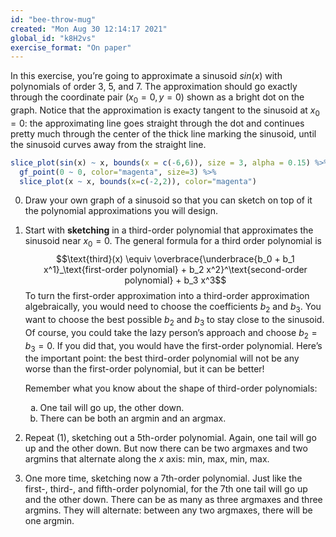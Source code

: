 ```yaml
---
id: "bee-throw-mug"
created: "Mon Aug 30 12:14:17 2021"
global_id: "k8H2vs"
exercise_format: "On paper"
---
```


In this exercise, you're going to approximate a sinusoid $sin(x)$ with polynomials of order 3, 5, and 7. The approximation should go exactly through the coordinate pair $(x_0=0, y=0)$ shown as a bright dot on the graph. Notice that the approximation is exacty tangent to the sinusoid at $x_0 = 0$: the approximating line goes straight through the dot and continues pretty much through the center of the thick line marking the sinusoid, until the sinusoid curves away from the straight line.  

```r
slice_plot(sin(x) ~ x, bounds(x = c(-6,6)), size = 3, alpha = 0.15) %>%
  gf_point(0 ~ 0, color="magenta", size=3) %>%
  slice_plot(x ~ x, bounds(x=c(-2,2)), color="magenta") 
```
0. Draw your own graph of a sinusoid so that you can sketch on top of it the polynomial approximations you will design.


1. Start with **sketching** in a third-order polynomial that approximates the sinusoid near $x_0=0$.  The general formula for a third order polynomial is $$\text{third}(x) \equiv \overbrace{\underbrace{b_0 + b_1 x^1}_\text{first-order polynomial} + b_2 x^2}^\text{second-order polynomial} + b_3 x^3$$
To turn the first-order approximation into a third-order approximation algebraically, you would need to choose the coefficients $b_2$ and $b_3$. You want to choose the best possible $b_2$ and $b_3$ to stay close to the sinusoid. Of course, you could take the lazy person's approach and choose $b_2 = b_3 = 0$. If you did that, you would have the first-order polynomial. Here's the important point: the best third-order polynomial will not be any worse than the first-order polynomial, but it can be better!

    Remember what you know about the shape of third-order polynomials:
    
    a. One tail will go up, the other down.
    b. There can be both an argmin and an argmax.
    
2. Repeat (1), sketching out a 5th-order polynomial. Again, one tail will go up and the other down. But now there can be two argmaxes and two argmins that alternate along the $x$ axis: min, max, min, max.  

3. One more time, sketching now a 7th-order polynomial. Just like the first-, third-, and fifth-order polynomial, for the 7th one tail will go up and the other down. There can be as many as three argmaxes and three argmins. They will alternate: between any two argmaxes, there will be one argmin.
